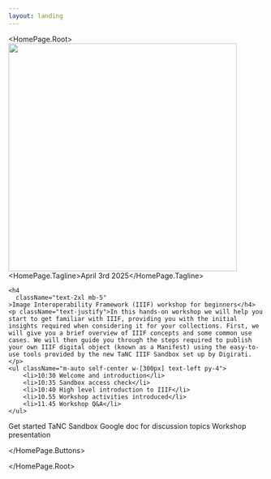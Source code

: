 ```yaml
---
layout: landing
---
```



<HomePage.Root>
  <img width="450" src="/digirati-tanc-logo.png" />
  <HomePage.Tagline>April 3rd 2025</HomePage.Tagline>
  <div className="flex flex-col gap-8 mb-4">
  
    <h4
      className="text-2xl mb-5"
    >Image Interoperability Framework (IIIF) workshop for beginners</h4>
    <p className="text-justify">In this hands-on workshop we will help you start to get familiar with IIIF, providing you with the initial insights required when considering it for your collections. First, we will give you a brief overview of IIIF concepts and some common use cases. We will then guide you through the steps required to publish your own IIIF digital object (known as a Manifest) using the easy-to-use tools provided by the new TaNC IIIF Sandbox set up by Digirati.</p>
    <ul className="m-auto self-center w-[300px] text-left py-4">
        <li>10:30 Welcome and introduction</li>
        <li>10:35 Sandbox access check</li>
        <li>10:40 High level introduction to IIIF</li>
        <li>10.55 Workshop activities introduced</li>
        <li>11.45 Workshop Q&A</li>
    </ul>

  </div>
  <HomePage.Buttons>
    <HomePage.Button href="/getting-started" variant="accent">
      Get started
    </HomePage.Button>
    <HomePage.Button href="https://management.dlcs-trial.digirati.io/">
     TaNC Sandbox
    </HomePage.Button>
    <HomePage.Button href="https://docs.google.com/document/d/1xG6acTYMoM0hLiY62QakTaoETqDDoRDCt5eTXJPoSOU/edit?usp=sharing" >
      Google doc for discussion topics
    </HomePage.Button>
     <HomePage.Button href="https://digirati-tanc-workshops.pages.dev/TaNC_Online_IIIF_Workshop_03_04_2025-Published.pdf" variant="accent">
      Workshop presentation
    </HomePage.Button>

  </HomePage.Buttons>

</HomePage.Root>
